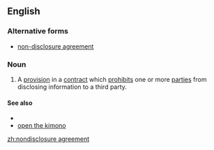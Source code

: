 ==English==

===Alternative forms===
*[[non-disclosure agreement]]

===Noun===
{{en-noun|sg=[[nondisclosure]] [[agreement]]}}

# {{legal|business}} A [[provision]] in a [[contract]] which [[prohibits]] one or more [[party|parties]] from disclosing information to a third party.

====See also====
*{{pedialite}}
*[[open the kimono]]

[[zh:nondisclosure agreement]]